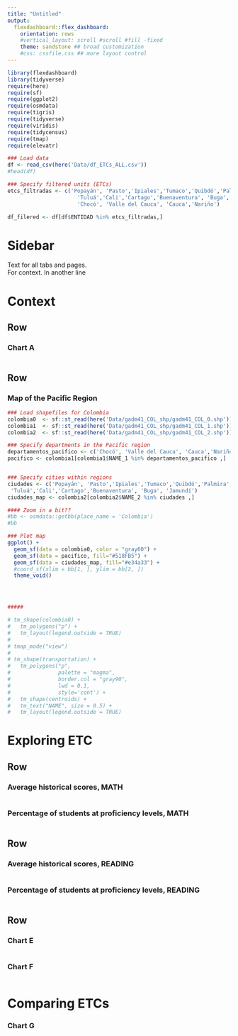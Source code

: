 ```yaml
---
title: "Untitled"
output: 
  flexdashboard::flex_dashboard:
    orientation: rows
    #vertical_layout: scroll #scroll #fill -fixed
    theme: sandstone ## broad customization 
    #css: cssfile.css ## more layout control 
---
```


```r
library(flexdashboard)
library(tidyverse)
require(here)
require(sf)
require(ggplot2)
require(osmdata)
require(tigris)
require(tidyverse)
require(viridis)
require(tidycensus)
require(tmap)
require(elevatr)
```

```r
### Load data
df <- read_csv(here('Data/df_ETCs_ALL.csv'))
#head(df)

### Specify filtered units (ETCs)
etcs_filtradas <- c('Popayán', 'Pasto','Ipiales','Tumaco','Quibdó','Palmira','Yumbo',
                      'Tuluá','Cali','Cartago','Buenaventura', 'Buga', 'Jamundí',
                      'Chocó', 'Valle del Cauca', 'Cauca','Nariño')

df_filered <- df[df$ENTIDAD %in% etcs_filtradas,]

```


Sidebar {.sidebar}
=======================================================================
Text for all tabs and pages. <br> For context. In another line

Context
=======================================================================

Row {data-height=10}
-----------------------------------------------------------------------
### Chart A {.no-padding}

```r

```

Row {data-height=10}
-----------------------------------------------------------------------

### Map of the Pacific Region {data-padding=20}

```r
### Load shapefiles for Colombia
colombia0  <- sf::st_read(here('Data/gadm41_COL_shp/gadm41_COL_0.shp'))
colombia1  <- sf::st_read(here('Data/gadm41_COL_shp/gadm41_COL_1.shp'))
colombia2  <- sf::st_read(here('Data/gadm41_COL_shp/gadm41_COL_2.shp'))

### Specify departments in the Pacific region
departamentos_pacifico <- c('Chocó', 'Valle del Cauca', 'Cauca','Nariño')
pacifico <- colombia1[colombia1$NAME_1 %in% departamentos_pacifico ,]


### Specify cities within regions
ciudades <- c('Popayán', 'Pasto','Ipiales','Tumaco','Quibdó','Palmira','Yumbo',
 'Tuluá','Cali','Cartago','Buenaventura', 'Buga', 'Jamundí')
ciudades_map <- colombia2[colombia2$NAME_2 %in% ciudades ,]

#### Zoom in a bit??
#bb <- osmdata::getbb(place_name = 'Colombia')
#bb

### Plot map
ggplot() +
  geom_sf(data = colombia0, color = "gray60") +
  geom_sf(data = pacifico, fill="#518FB5") +
  geom_sf(data = ciudades_map, fill="#e34a33") +
  #coord_sf(xlim = bb[1, ], ylim = bb[2, ])
  theme_void()




#####

# tm_shape(colombia0) +
#   tm_polygons("p") +
#   tm_layout(legend.outside = TRUE)
# 
# tmap_mode("view")
# 
# tm_shape(transportation) +
#   tm_polygons("p",
#               palette = "magma",
#               border.col = "gray90",
#               lwd = 0.1,
#               style='cont') +
#   tm_shape(centroids) +
#   tm_text("NAME", size = 0.5) +
#   tm_layout(legend.outside = TRUE)

```



Exploring ETC
====================================================

Row {data-height=10, data-orientation=columns, layout=scroll}
-----------------------------------------------------------------------
### Average historical scores, MATH

```r

```

### Percentage of students at proficiency levels, MATH

```r

```
Row {data-height=10, data-orientation=columns}
-----------------------------------------------------------------------
### Average historical scores, READING

```r

```

### Percentage of students at proficiency levels, READING

```r

```

Row {data-height=20 .tabset}
-----------------------------------------------------------------------
### Chart E

```r

```

### Chart F

```r

```


Comparing ETCs
====================================================

### Chart G

```r


```